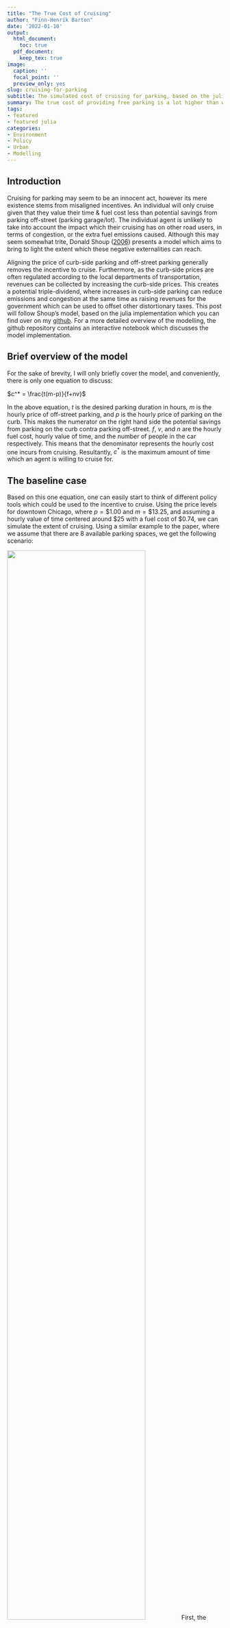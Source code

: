 ```yaml
---
title: "The True Cost of Cruising"
author: "Finn-Henrik Barton"
date: '2022-01-10'
output:
  html_document:
    toc: true
  pdf_document:
    keep_tex: true
image:
  caption: ''
  focal_point: ''
  preview_only: yes
slug: cruising-for-parking
subtitle: The simulated cost of cruising for parking, based on the julia implementation of *Crusing for parking* (Shoup, 2006)
summary: The true cost of providing free parking is a lot higher than what most people may expect. This post discussed the implications of free parking using a simulation approach based on the  2006 paper by Donald Shoup, *Cruising for parking*.
tags:
- featured
- featured julia
categories:
- Environment
- Policy
- Urban
- Modelling
---
```


## Introduction
Cruising for parking may seem to be an innocent act, however its mere existence stems from misaligned incentives. An individual will only cruise given that they value their time & fuel cost less than potential savings from parking off-street (parking garage/lot). The individual agent is unlikely to take into account the impact which their cruising has on other road users, in terms of congestion, or the extra fuel emissions caused. Although this may seem somewhat trite, Donald Shoup ([2006](https://www.researchgate.net/publication/222745846_Cruising_for_parking)) presents a model which aims to bring to light the extent which these negative externalities can reach.

Aligning the price of curb-side parking and off-street parking generally removes the incentive to cruise. Furthermore, as the curb-side prices are often regulated according to the local departments of transportation, revenues can be collected by increasing the curb-side prices. This creates a potential triple-dividend, where increases in curb-side parking can reduce emissions and congestion at the same time as raising revenues for the government which can be used to offset other distortionary taxes. This post will follow Shoup's model, based on the julia implementation which you can find over on my [github](https://github.com/FinnHB/JuliaProjects/tree/main/ParkingSimulation). For a more detailed overview of the modelling, the github repository contains an interactive notebook which discusses the model implementation.


## Brief overview of the model
For the sake of brevity, I will only briefly cover the model, and conveniently, there is only one equation to discuss:

$c^* = \frac{t(m-p)}{f+nv}$

In the above equation, $t$ is the desired parking duration in hours, $m$ is the hourly price of off-street parking, and $p$ is the hourly price of parking on the curb. This makes the numerator on the right hand side the potential savings from parking on the curb contra parking off-street. $f$, $v$, and $n$ are the hourly fuel cost, hourly value of time, and the number of people in the car respectively. This means that the denominator represents the hourly cost one incurs from cruising. Resultantly, $c^*$ is the maximum amount of time which an agent is willing to cruise for.


## The baseline case
Based on this one equation, one can easily start to think of different policy tools which could be used to the incentive to cruise. Using the price levels for downtown Chicago, where $p=\$1.00$ and $m=\$13.25$, and assuming a hourly value of time centered around $\$25$ with a fuel cost of $\$0.74$, we can simulate the extent of cruising. Using a similar example to the paper, where we assume that there are 8 available parking spaces, we get the following scenario:

![](cruising_baseline.png){width=80%}
First, the available curb-side parking fills up (blue line). Once all the curb-side spaces have been occupied, agents start to cruise to see if an availability opens up (green line). Eventually, when some agents have cruised for their $c*$ amount of time, they will decide to park off-street (yellow line). Over time, as agents leave from the curb-side parking, they immediately get occupied with the cruisers, meaning that curb-side parking is constantly at full capacity.

We can also see a plateauing of the number of agents who are cruising for parking at around 8. In this scenario, a total of 109 km were cruised during the 3 hour time-frame, assuming a coasting speed of 8km/h. Based on the emissions of a 2020 Honda Civic, this would have amounted to approximately 13kg of CO$_2$ emissions and 15g of NO$_x$.


## Increasing parking availability
What may seem like an obvious answer, is to increase the amount of curbside parking availability. Ignoring limitations to increasing desirable curb-side parking, increasing the amount of available parking may result in temporarily alleviating the amount of cruising.


![](cruising_more_curb.png){width=80%}

Doubling the amount of available curb-side parking space from 8 to 16 has an immediate impact on the amount of cruising in the short term. Unfortunately, the same story as before repeats itself. As soon as the available curb-side parking has been occupied, the cruising persists, returning to the same stable point of approximately 8 agents cruising for parking. That being said, increasing the amount of available parking, can be an effective method of reducing coasting if the demand for parking is sufficiently low, and periods of high demand are sufficiently short.

## Price matching
By far the most efficient method of reducing the incentive to cruise is to align the price of parking on the curb versus the price of parking off-street.


## Time restrictions
Enforcing time restrictions on the amount of time allowed to park, increases the rate at which curbside locations become available. On the one hand, this may increase the likelihood of agents finding available parking increasing the incentive to cruise. On the other hand, it may act as a method of market segmentation, where agents who wish to park for longer durations no longer prefer parking on the curb. Unfortunately, this model is not apt at modelling such scenarios, and I'll just leave this here as some food for thought.








 <font size="1"> <p>Feature image source: <a href="https://unsplash.com/photos/6QIefFMpHEY">www.unsplash.com</a></p></font> 
